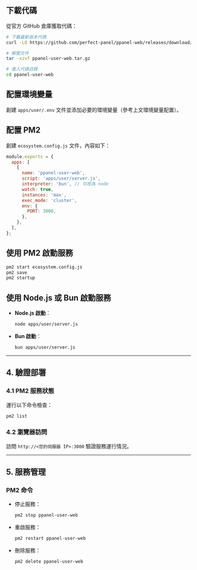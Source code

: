 ## 下載代碼

從官方 GitHub 倉庫獲取代碼：

```bash
# 下載最新版本代碼
curl -LO https://github.com/perfect-panel/ppanel-web/releases/download/v1.0.0/ppanel-user-web.tar.gz

# 解壓文件
tar -xzvf ppanel-user-web.tar.gz

# 進入代碼目錄
cd ppanel-user-web
```

## 配置環境變量

創建 `apps/user/.env` 文件並添加必要的環境變量（參考上文環境變量配置）。

## 配置 PM2

創建 `ecosystem.config.js` 文件，內容如下：

```javascript
module.exports = {
  apps: [
    {
      name: 'ppanel-user-web',
      script: 'apps/user/server.js',
      interpreter: 'bun', // 可改為 node
      watch: true,
      instances: 'max',
      exec_mode: 'cluster',
      env: {
        PORT: 3000,
      },
    },
  ],
};
```

## 使用 PM2 啟動服務

```bash
pm2 start ecosystem.config.js
pm2 save
pm2 startup
```

## 使用 Node.js 或 Bun 啟動服務

- **Node.js 啟動**：

  ```bash
  node apps/user/server.js
  ```

- **Bun 啟動**：

  ```bash
  bun apps/user/server.js
  ```

---

## **4. 驗證部署**

### **4.1 PM2 服務狀態**

運行以下命令檢查：

```bash
pm2 list
```

### **4.2 瀏覽器訪問**

訪問 `http://<您的伺服器 IP>:3000` 驗證服務運行情況。

---

## **5. 服務管理**

### **PM2 命令**

- 停止服務：

  ```bash
  pm2 stop ppanel-user-web
  ```

- 重啟服務：

  ```bash
  pm2 restart ppanel-user-web
  ```

- 刪除服務：

  ```bash
  pm2 delete ppanel-user-web
  ```



<Giscus />
